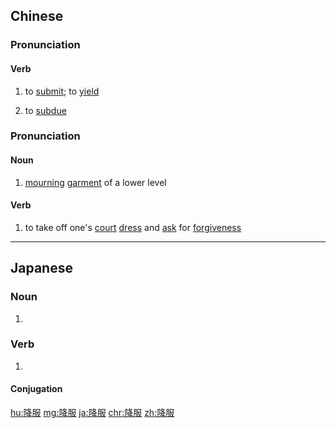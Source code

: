 ==Chinese==
{{zh-forms}}

===Pronunciation===
{{zh-pron
|m=xiángfú
|c=hong4 fuk6
|h=pfs=hòng-fu̍k
|mn=hâng-ho̍k
|cat=v
}}

====Verb====
{{zh-verb}}

# {{lb|zh|intransitive}} to [[submit]]; to [[yield]]
# {{lb|zh|transitive}} to [[subdue]]

===Pronunciation===
{{zh-pron
|m=jiàngfú
|c=gong3 fuk6
|cat=n,v
}}

====Noun====
{{zh-noun}}

# {{lb|zh|archaic}} [[mourning]] [[garment]] of a lower level

====Verb====
{{zh-verb}}

# {{lb|zh|literary}} to take off one's [[court]] [[dress]] and [[ask]] for [[forgiveness]]

----

==Japanese==
{{ja-kanjitab|こう|ふく|yomi=on}}

===Noun===
{{ja-noun|こうふく}}

# {{alternative form of|降伏|lang=ja}}

===Verb===
{{ja-verb-suru|こうふく}}

# {{alternative form of|降伏|lang=ja}}

====Conjugation====
{{ja-suru|こうふく}}

[[hu:降服]]
[[mg:降服]]
[[ja:降服]]
[[chr:降服]]
[[zh:降服]]
